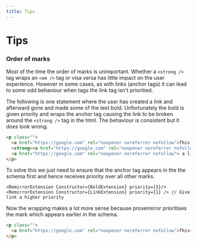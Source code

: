 ```yaml
---
title: Tips
---
```


# Tips

### Order of marks

Most of the time the order of marks is unimportant. Whether a `<strong />` tag
wraps an `<em />` tag or visa versa has little impact on the user experience.
However in some cases, as with links (anchor tags) it can lead to some odd
behaviour when tags the link tag isn't prioritied.

The following is one statement where the user has created a link and afterward
gone and made some of the text bold. Unfortunately the bold is given priority
and wraps the anchor tag causing the link to be broken around the `<strong />` tag in the
html. The behaviour is consistent but it does look wrong.

```html
<p class="">
  <a href="https://google.com" rel="noopener noreferrer nofollow">This </a>
  <strong><a href="https://google.com" rel="noopener noreferrer nofollow">IS</a></strong>
  <a href="https://google.com" rel="noopener noreferrer nofollow"> a link</a>
</p>
```

To solve this we just need to ensure that the anchor tag appears in the the
schema first and hence receives priority over all other marks.

```tsx
<RemirrorExtension Constructor={BoldExtension} priority={3}/>
<RemirrorExtension Constructor={LinkExtension} priority={1} /> // Give link a higher priority
```

Now the wrapping makes a lot more sense because prosemirror prioritises the mark
which appears earlier in the schema.

```html
<p class="">
  <a href="https://google.com" rel="noopener noreferrer nofollow">This<strong>IS</strong> a link</a>
</p>
```
